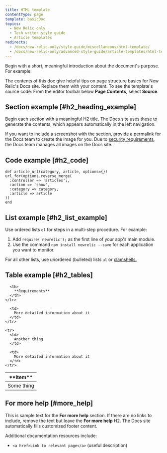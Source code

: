 ```yaml
---
title: HTML template
contentType: page
template: basicDoc
topics:
  - New Relic only
  - Tech writer style guide
  - Article templates
redirects:
  - /docs/new-relic-only/style-guide/miscellaneous/html-template/
  - /docs/new-relic-only/advanced-style-guide/article-templates/html-template/
---
```


Begin with a short, meaningful introduction about the document's purpose. For example:

The contents of this doc give helpful tips on page structure basics for New Relic's Docs site. Replace them with your content. To see the template's source code: From the editor toolbar below **Page Contents**, select **Source**.

## Section example [#h2_heading_example]

Begin each section with a meaningful H2 title. The Docs site uses these to generate the contents, which appears automatically in the left navigation.

If you want to include a screenshot with the section, provide a permalink for the Docs team to create the image for you. Due to [security requirements](https://newrelic.jiveon.com/docs/DOC-8362), the Docs team manages all images on the Docs site.

## Code example [#h2_code]

```
def article_url(category, article, options={})
url_for(options.reverse_merge(
  :controller => 'articles';,
  :action => 'show',
  :category => category,
  :article => article
))
end
```

## List example [#h2_list_example]

Use ordered lists `ol` for steps in a multi-step procedure. For example:

1. Add `require('newrelic');` as the first line of your app's main module.
2. Use the command `npm install newrelic --save` for each application you want to monitor.

For all other lists, use unordered (bulleted) lists `ul` or [clamshells.](/docs/new-relic-only/basic-style-guide/writing-guidelines/clamshells)

## Table example [#h2_tables]

<Table>
  <thead>
    <tr>
      <th width={200}>
        **Item**
      </th>

      <th>
        **Requirements**
      </th>
    </tr>
  </thead>

  <tbody>
    <tr>
      <td>
        Some thing
      </td>

      <td>
        More detailed information about it
      </td>
    </tr>

    <tr>
      <td>
        Another thing
      </td>

      <td>
        More detailed information about it
      </td>
    </tr>
  </tbody>
</Table>

## For more help [#more_help]

This is sample text for the **For more help** section. If there are no links to include, remove the text but leave the **For more help** H2. The Docs site automatically fills customized footer content.

Additional documentation resources include:

* `<a href>Link to relevant page</a>` (useful description)

